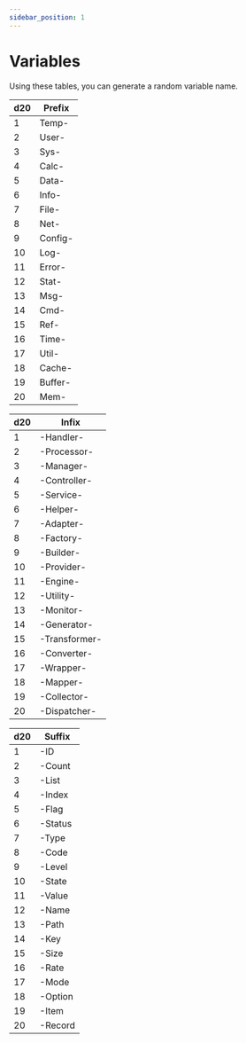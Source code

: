 ```yaml
---
sidebar_position: 1
---
```


# Variables

Using these tables, you can generate a random variable name.

<div style={{display: "flex", flexDirection: "row", gap: 16}}>

| d20 | Prefix    |
|-----|---------|
| 1   | Temp-   |
| 2   | User-   |
| 3   | Sys-    |
| 4   | Calc-   |
| 5   | Data-   |
| 6   | Info-   |
| 7   | File-   |
| 8   | Net-    |
| 9   | Config- |
| 10  | Log-    |
| 11  | Error-  |
| 12  | Stat-   |
| 13  | Msg-    |
| 14  | Cmd-    |
| 15  | Ref-    |
| 16  | Time-   |
| 17  | Util-   |
| 18  | Cache-  |
| 19  | Buffer- |
| 20  | Mem-    |

| d20 | Infix          |
|------|---------------|
| 1    | -Handler-     |
| 2    | -Processor-   |
| 3    | -Manager-     |
| 4    | -Controller-  |
| 5    | -Service-     |
| 6    | -Helper-      |
| 7    | -Adapter-     |
| 8    | -Factory-     |
| 9    | -Builder-     |
| 10   | -Provider-    |
| 11   | -Engine-      |
| 12   | -Utility-     |
| 13   | -Monitor-     |
| 14   | -Generator-   |
| 15   | -Transformer- |
| 16   | -Converter-   |
| 17   | -Wrapper-     |
| 18   | -Mapper-      |
| 19   | -Collector-   |
| 20   | -Dispatcher-  |

| d20 | Suffix    |
|------|---------|
| 1    | -ID     |
| 2    | -Count  |
| 3    | -List   |
| 4    | -Index  |
| 5    | -Flag   |
| 6    | -Status |
| 7    | -Type   |
| 8    | -Code   |
| 9    | -Level  |
| 10   | -State  |
| 11   | -Value  |
| 12   | -Name   |
| 13   | -Path   |
| 14   | -Key    |
| 15   | -Size   |
| 16   | -Rate   |
| 17   | -Mode   |
| 18   | -Option |
| 19   | -Item   |
| 20   | -Record |

</div>



